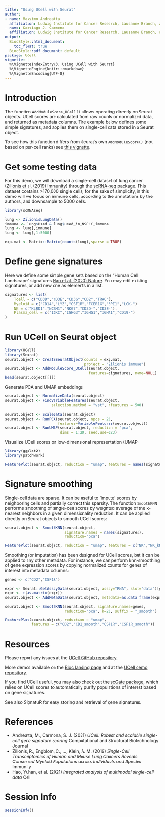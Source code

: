 ```yaml
---
title: "Using UCell with Seurat"
author:
- name: Massimo Andreatta
  affiliation: Ludwig Institute for Cancer Research, Lausanne Branch, and Department of Oncology, CHUV and University of Lausanne, Epalinges 1066, Switzerland; and Swiss Institute of Bioinformatics, Lausanne, Switzerland
- name: Santiago J. Carmona
  affiliation: Ludwig Institute for Cancer Research, Lausanne Branch, and Department of Oncology, CHUV and University of Lausanne, Epalinges 1066, Switzerland; and Swiss Institute of Bioinformatics, Lausanne, Switzerland
output:
  BiocStyle::html_document:
    toc_float: true
  BiocStyle::pdf_document: default
package: UCell
vignette: |
  %\VignetteIndexEntry{3. Using UCell with Seurat}
  %\VignetteEngine{knitr::rmarkdown}
  %\VignetteEncoding{UTF-8}
---
```


# Introduction

The function `AddModuleScore_UCell()` allows operating directly on Seurat objects. UCell scores are calculated from raw counts or normalized data, and returned as metadata columns. The example below defines some simple signatures, and applies them on single-cell data stored in a Seurat object.

To see how this function differs from Seurat's own `AddModuleScore()` (not based on per-cell ranks) see [this vignette](https://carmonalab.github.io/UCell_demo/UCell_Seurat_vignette.html).

# Get some testing data

For this demo, we will download a single-cell dataset of lung cancer ([Zilionis et al. (2019) Immunity](https://pubmed.ncbi.nlm.nih.gov/30979687/)) through the [scRNA-seq](https://bioconductor.org/packages/3.15/data/experiment/html/scRNAseq.html) package. This dataset contains >170,000 single cells; for the sake of simplicity, in this demo will we focus on immune cells, according to the annotations by the authors, and downsample to 5000 cells.

```r
library(scRNAseq)

lung <- ZilionisLungData()
immune <- lung$Used & lung$used_in_NSCLC_immune
lung <- lung[,immune]
lung <- lung[,1:5000]

exp.mat <- Matrix::Matrix(counts(lung),sparse = TRUE)
```

# Define gene signatures

Here we define some simple gene sets based on the "Human Cell Landscape" signatures [Han et al. (2020) Nature](https://www.nature.com/articles/s41586-020-2157-4). You may edit existing signatures, or add new one as elements in a list.
```r
signatures <- list(
    Tcell = c("CD3D","CD3E","CD3G","CD2","TRAC"),
    Myeloid = c("CD14","LYZ","CSF1R","FCER1G","SPI1","LCK-"),
    NK = c("KLRD1","NCAM1","NKG7","CD3D-","CD3E-"),
    Plasma_cell = c("IGKC","IGHG3","IGHG1","IGHA1","CD19-")
)
```

# Run UCell on Seurat object

```r
library(UCell)
library(Seurat)
seurat.object <- CreateSeuratObject(counts = exp.mat, 
                                    project = "Zilionis_immune")
seurat.object <- AddModuleScore_UCell(seurat.object, 
                                      features=signatures, name=NULL)
head(seurat.object[[]])
```

Generate PCA and UMAP embeddings
```r
seurat.object <- NormalizeData(seurat.object)
seurat.object <- FindVariableFeatures(seurat.object, 
                     selection.method = "vst", nfeatures = 500)
  
seurat.object <- ScaleData(seurat.object)
seurat.object <- RunPCA(seurat.object, npcs = 20, 
                        features=VariableFeatures(seurat.object)) 
seurat.object <- RunUMAP(seurat.object, reduction = "pca", 
                         dims = 1:20, seed.use=123)
```

Visualize UCell scores on low-dimensional representation (UMAP)
```r
library(ggplot2)
library(patchwork)

FeaturePlot(seurat.object, reduction = "umap", features = names(signatures))
```

# Signature smoothing

Single-cell data are sparse. It can be useful to 'impute' scores by neighboring cells and partially correct this sparsity. The function `SmoothKNN` performs smoothing of single-cell scores by weighted average of the k-nearest neighbors in a given dimensionality reduction. It can be applied directly on Seurat objects to smooth UCell scores:

```r
seurat.object <- SmoothKNN(seurat.object,
                           signature.names = names(signatures),
                           reduction="pca")
```

```r
FeaturePlot(seurat.object, reduction = "umap", features = c("NK","NK_kNN"))
```

Smoothing (or imputation) has been designed for UCell scores, but it can be applied to any other metadata. For instance, we can perform knn-smoothing of gene expression scores by copying normalized counts for genes of interest into metadata columns:
```r
genes <- c("CD2","CSF1R")

expr <- Seurat::GetAssayData(seurat.object, assay="RNA", slot="data")[genes,]
expr <- t(as.matrix(expr))
seurat.object <- AddMetaData(seurat.object, metadata=as.data.frame(expr))
```

```r
seurat.object <- SmoothKNN(seurat.object, signature.names=genes,
                           reduction="pca", k=20, suffix = "_smooth")

FeaturePlot(seurat.object, reduction = "umap",
            features = c("CD2","CD2_smooth","CSF1R","CSF1R_smooth"))
```

# Resources

Please report any issues at the [UCell GitHub repository](https://github.com/carmonalab/UCell).

More demos available on the [Bioc landing page](https://bioconductor.org/packages/release/bioc/html/UCell.html) and at the [UCell demo repository](https://github.com/carmonalab/UCell_demo).

If you find UCell useful, you may also check out the [scGate package](https://github.com/carmonalab/scGate), which relies on UCell scores to automatically purify populations of interest based on gene signatures.

See also [SignatuR](https://github.com/carmonalab/SignatuR) for easy storing and retrieval of gene signatures.

# References

* Andreatta, M., Carmona, S. J. (2021) *UCell: Robust and scalable single-cell gene signature scoring* Computational and Structural Biotechnology Journal
* Zilionis, R., Engblom, C., ..., Klein, A. M. (2019) *Single-Cell Transcriptomics of Human and Mouse Lung Cancers Reveals Conserved Myeloid Populations across Individuals and Species* Immunity
* Hao, Yuhan, et al. (2021) *Integrated analysis of multimodal single-cell data* Cell

# Session Info

```r
sessionInfo()
```
